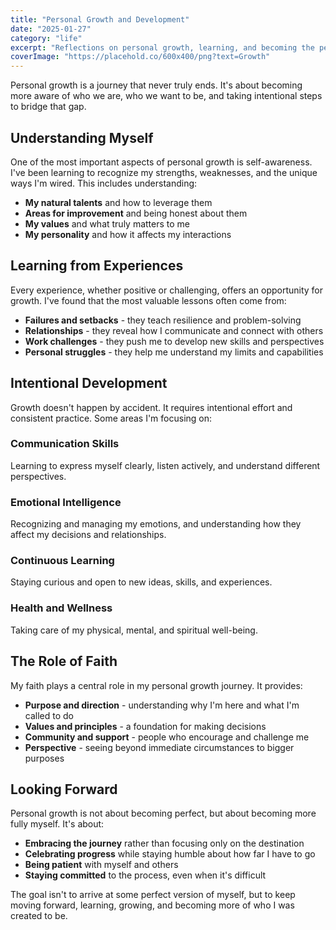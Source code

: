 ```yaml
---
title: "Personal Growth and Development"
date: "2025-01-27"
category: "life"
excerpt: "Reflections on personal growth, learning, and becoming the person I want to be."
coverImage: "https://placehold.co/600x400/png?text=Growth"
---
```


Personal growth is a journey that never truly ends. It's about becoming more aware of who we are, who we want to be, and taking intentional steps to bridge that gap.

## Understanding Myself

One of the most important aspects of personal growth is self-awareness. I've been learning to recognize my strengths, weaknesses, and the unique ways I'm wired. This includes understanding:

- **My natural talents** and how to leverage them
- **Areas for improvement** and being honest about them
- **My values** and what truly matters to me
- **My personality** and how it affects my interactions

## Learning from Experiences

Every experience, whether positive or challenging, offers an opportunity for growth. I've found that the most valuable lessons often come from:

- **Failures and setbacks** - they teach resilience and problem-solving
- **Relationships** - they reveal how I communicate and connect with others
- **Work challenges** - they push me to develop new skills and perspectives
- **Personal struggles** - they help me understand my limits and capabilities

## Intentional Development

Growth doesn't happen by accident. It requires intentional effort and consistent practice. Some areas I'm focusing on:

### Communication Skills
Learning to express myself clearly, listen actively, and understand different perspectives.

### Emotional Intelligence
Recognizing and managing my emotions, and understanding how they affect my decisions and relationships.

### Continuous Learning
Staying curious and open to new ideas, skills, and experiences.

### Health and Wellness
Taking care of my physical, mental, and spiritual well-being.

## The Role of Faith

My faith plays a central role in my personal growth journey. It provides:

- **Purpose and direction** - understanding why I'm here and what I'm called to do
- **Values and principles** - a foundation for making decisions
- **Community and support** - people who encourage and challenge me
- **Perspective** - seeing beyond immediate circumstances to bigger purposes

## Looking Forward

Personal growth is not about becoming perfect, but about becoming more fully myself. It's about:

- **Embracing the journey** rather than focusing only on the destination
- **Celebrating progress** while staying humble about how far I have to go
- **Being patient** with myself and others
- **Staying committed** to the process, even when it's difficult

The goal isn't to arrive at some perfect version of myself, but to keep moving forward, learning, growing, and becoming more of who I was created to be. 